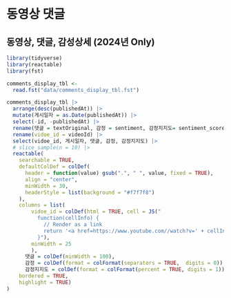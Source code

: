 # 동영상 댓글

## 동영상, 댓글, 감성상세 (2024년 Only)

```r
library(tidyverse)
library(reactable)
library(fst)

comments_display_tbl <- 
  read.fst("data/comments_display_tbl.fst")

comments_display_tbl |> 
  arrange(desc(publishedAt)) |> 
  mutate(게시일자 = as.Date(publishedAt)) |>
  select(-id, -publishedAt) |> 
  rename(댓글 = textOriginal, 감정 = sentiment, 감정지지도= sentiment_score) |>
  rename(vidoe_id = videoId) |> 
  select(vidoe_id, 게시일자, 댓글, 감정, 감정지지도) |>
  # slice_sample(n = 10) |>
  reactable(
    searchable = TRUE,
    defaultColDef = colDef(
      header = function(value) gsub(".", " ", value, fixed = TRUE),
      align = "center",
      minWidth = 30,
      headerStyle = list(background = "#f7f7f8")
    ),
    columns = list(
        vidoe_id = colDef(html = TRUE, cell = JS("
          function(cellInfo) {
            // Render as a link
            return '<a href=https://www.youtube.com//watch?v=' + cellInfo.value + '/>' + cellInfo.value + '</a>'
          }"),
        minWidth = 25
        ),
      댓글 = colDef(minWidth = 100),
      감정 = colDef(format = colFormat(separators = TRUE,  digits = 0)),
      감정지지도 = colDef(format = colFormat(percent = TRUE, digits = 1)),
    bordered = TRUE,
    highlight = TRUE)    
)

```

